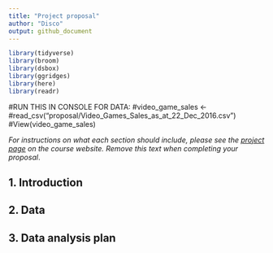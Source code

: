```yaml
---
title: "Project proposal"
author: "Disco"
output: github_document
---
```


```r
library(tidyverse)
library(broom)
library(dsbox)
library(ggridges)
library(here)
library(readr)
```

#RUN THIS IN CONSOLE FOR DATA:
#video_game_sales <- #read_csv("proposal/Video_Games_Sales_as_at_22_Dec_2016.csv")
#View(video_game_sales)

*For instructions on what each section should include, please see the [project page](https://idsed.digital/assessments/project/#proposal) on the course website. Remove this text when completing your proposal*.

## 1. Introduction



## 2. Data



## 3. Data analysis plan



